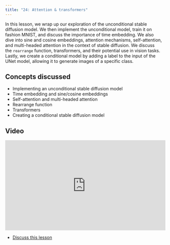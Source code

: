 ```yaml
---
title: "24: Attention & transformers"
---
```


In this lesson, we wrap up our exploration of the unconditional stable diffusion model. We then implement the unconditional model, train it on fashion MNIST, and discuss the importance of time embedding. We also dive into sine and cosine embeddings, attention mechanisms, self-attention, and multi-headed attention in the context of stable diffusion. We discuss the `rearrange` function, transformers, and their potential use in vision tasks. Lastly, we create a conditional model by adding a label to the input of the UNet model, allowing it to generate images of a specific class.

## Concepts discussed

- Implementing an unconditional stable diffusion model
- Time embedding and sine/cosine embeddings
- Self-attention and multi-headed attention
- Rearrange function
- Transformers
- Creating a conditional stable diffusion model

## Video

<iframe width="514" height="289" src="https://www.youtube-nocookie.com/embed/watch?v=DH5bp6zTPB4?modestbranding=1" title="fast.ai lesson 24" frameborder="0" allow="accelerometer; clipboard-write; encrypted-media; gyroscope; picture-in-picture" allowfullscreen></iframe>

- [Discuss this lesson](https://forums.fast.ai/t/lesson-24-official-topic/104358)

